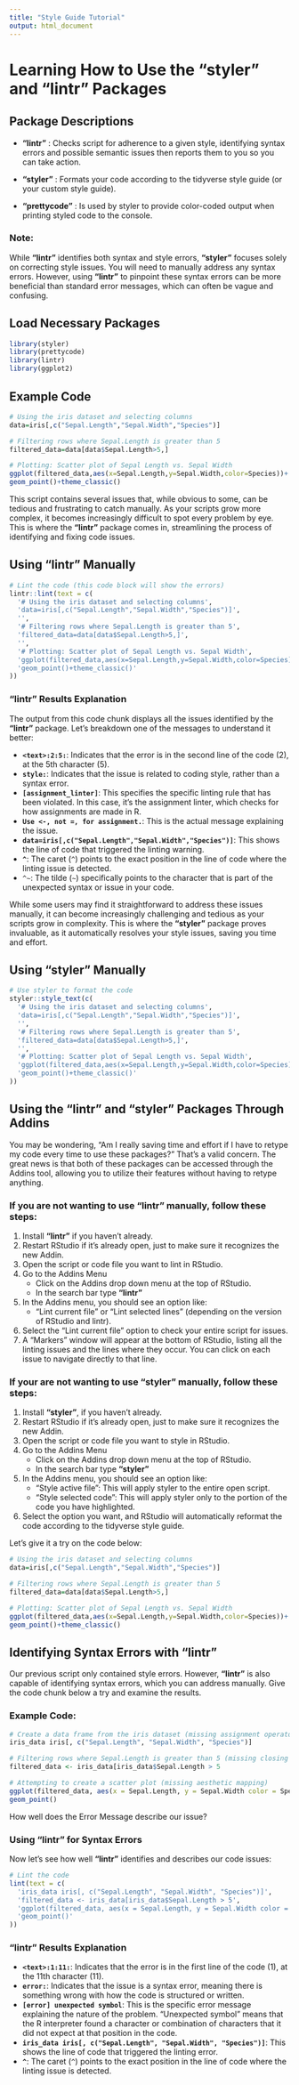 ```yaml
---
title: "Style Guide Tutorial"
output: html_document
---
```


# Learning How to Use the "styler" and "lintr" Packages

## Package Descriptions

-   **"lintr"** : Checks script for adherence to a given style, identifying syntax errors and possible semantic issues then reports them to you so you can take action.

-   **"styler"** : Formats your code according to the tidyverse style guide (or your custom style guide).

-   **"prettycode"** : Is used by styler to provide color-coded output when printing styled code to the console.

### Note:

While **"lintr"** identifies both syntax and style errors, **"styler"** focuses solely on correcting style issues. You will need to manually address any syntax errors. However, using **"lintr"** to pinpoint these syntax errors can be more beneficial than standard error messages, which can often be vague and confusing.

## Load Necessary Packages

```r
library(styler)
library(prettycode)
library(lintr)
library(ggplot2)
```

## Example Code

```r
# Using the iris dataset and selecting columns
data=iris[,c("Sepal.Length","Sepal.Width","Species")]

# Filtering rows where Sepal.Length is greater than 5
filtered_data=data[data$Sepal.Length>5,]

# Plotting: Scatter plot of Sepal Length vs. Sepal Width
ggplot(filtered_data,aes(x=Sepal.Length,y=Sepal.Width,color=Species))+
geom_point()+theme_classic()
```

This script contains several issues that, while obvious to some, can be tedious and frustrating to catch manually. As your scripts grow more complex, it becomes increasingly difficult to spot every problem by eye. This is where the **"lintr"** package comes in, streamlining the process of identifying and fixing code issues.

## Using "lintr" Manually

```r
# Lint the code (this code block will show the errors)
lintr::lint(text = c(
  '# Using the iris dataset and selecting columns',
  'data=iris[,c("Sepal.Length","Sepal.Width","Species")]',
  '',
  '# Filtering rows where Sepal.Length is greater than 5',
  'filtered_data=data[data$Sepal.Length>5,]',
  '',
  '# Plotting: Scatter plot of Sepal Length vs. Sepal Width',
  'ggplot(filtered_data,aes(x=Sepal.Length,y=Sepal.Width,color=Species))+',
  'geom_point()+theme_classic()'
))
```

### "lintr" Results Explanation

The output from this code chunk displays all the issues identified by the **"lintr"** package. Let's breakdown one of the messages to understand it better:

-   **`<text>:2:5:`**: Indicates that the error is in the second line of the code (2), at the 5th character (5).
-   **`style:`**: Indicates that the issue is related to coding style, rather than a syntax error.
-   **`[assignment_linter]`**: This specifies the specific linting rule that has been violated. In this case, it's the assignment linter, which checks for how assignments are made in R.
-   **`Use <-, not =, for assignment.`**: This is the actual message explaining the issue.
-   **`data=iris[,c("Sepal.Length","Sepal.Width","Species")]`**: This shows the line of code that triggered the linting warning.
-   **`^`**: The caret (`^`) points to the exact position in the line of code where the linting issue is detected.
-   `^~`: The tilde (`~`) specifically points to the character that is part of the unexpected syntax or issue in your code.

While some users may find it straightforward to address these issues manually, it can become increasingly challenging and tedious as your scripts grow in complexity. This is where the **"styler"** package proves invaluable, as it automatically resolves your style issues, saving you time and effort.

## Using "styler" Manually

```r
# Use styler to format the code
styler::style_text(c(
  '# Using the iris dataset and selecting columns',
  'data=iris[,c("Sepal.Length","Sepal.Width","Species")]',
  '',
  '# Filtering rows where Sepal.Length is greater than 5',
  'filtered_data=data[data$Sepal.Length>5,]',
  '',
  '# Plotting: Scatter plot of Sepal Length vs. Sepal Width',
  'ggplot(filtered_data,aes(x=Sepal.Length,y=Sepal.Width,color=Species))+',
  'geom_point()+theme_classic()'
))
```

## Using the "lintr" and "styler" Packages Through Addins

You may be wondering, "Am I really saving time and effort if I have to retype my code every time to use these packages?" That's a valid concern. The great news is that both of these packages can be accessed through the Addins tool, allowing you to utilize their features without having to retype anything.

### If you are not wanting to use "lintr" manually, follow these steps:

1.  Install **"lintr"** if you haven't already.
2.  Restart RStudio if it's already open, just to make sure it recognizes the new Addin.
3.  Open the script or code file you want to lint in RStudio.
4.  Go to the Addins Menu
    -   Click on the Addins drop down menu at the top of RStudio.
    -   In the search bar type **"lintr"**
5.  In the Addins menu, you should see an option like:
    -   "Lint current file" or "Lint selected lines" (depending on the version of RStudio and lintr).
6.  Select the "Lint current file" option to check your entire script for issues.
7.  A "Markers" window will appear at the bottom of RStudio, listing all the linting issues and the lines where they occur. You can click on each issue to navigate directly to that line.

### If your are not wanting to use "styler" manually, follow these steps:

1.  Install **"styler"**, if you haven't already.
2.  Restart RStudio if it's already open, just to make sure it recognizes the new Addin.
3.  Open the script or code file you want to style in RStudio.
4.  Go to the Addins Menu
    -   Click on the Addins drop down menu at the top of RStudio.
    -   In the search bar type **"styler"**
5.  In the Addins menu, you should see an option like:
    -   "Style active file": This will apply styler to the entire open script.
    -   "Style selected code": This will apply styler only to the portion of the code you have highlighted.
6.  Select the option you want, and RStudio will automatically reformat the code according to the tidyverse style guide.

Let's give it a try on the code below:

```r
# Using the iris dataset and selecting columns
data=iris[,c("Sepal.Length","Sepal.Width","Species")]

# Filtering rows where Sepal.Length is greater than 5
filtered_data=data[data$Sepal.Length>5,]

# Plotting: Scatter plot of Sepal Length vs. Sepal Width
ggplot(filtered_data,aes(x=Sepal.Length,y=Sepal.Width,color=Species))+
geom_point()+theme_classic()
```

## Identifying Syntax Errors with "lintr"

Our previous script only contained style errors. However, **"lintr"** is also capable of identifying syntax errors, which you can address manually. Give the code chunk below a try and examine the results.

### Example Code:

```r
# Create a data frame from the iris dataset (missing assignment operator)
iris_data iris[, c("Sepal.Length", "Sepal.Width", "Species")]

# Filtering rows where Sepal.Length is greater than 5 (missing closing bracket)
filtered_data <- iris_data[iris_data$Sepal.Length > 5

# Attempting to create a scatter plot (missing aesthetic mapping)
ggplot(filtered_data, aes(x = Sepal.Length, y = Sepal.Width color = Species)) +
geom_point()

```

How well does the Error Message describe our issue?

### Using "lintr" for Syntax Errors

Now let's see how well **"lintr"** identifies and describes our code issues:

```r
# Lint the code
lint(text = c(
  'iris_data iris[, c("Sepal.Length", "Sepal.Width", "Species")]',
  'filtered_data <- iris_data[iris_data$Sepal.Length > 5',
  'ggplot(filtered_data, aes(x = Sepal.Length, y = Sepal.Width color = Species)) +',
  'geom_point()'
))
```

### "lintr" Results Explanation

-   **`<text>:1:11:`**: Indicates that the error is in the first line of the code (1), at the 11th character (11).
-   **`error:`**: Indicates that the issue is a syntax error, meaning there is something wrong with how the code is structured or written.
-   **`[error] unexpected symbol`**: This is the specific error message explaining the nature of the problem. "Unexpected symbol" means that the R interpreter found a character or combination of characters that it did not expect at that position in the code.
-   **`iris_data iris[, c("Sepal.Length", "Sepal.Width", "Species")]`**: This shows the line of code that triggered the linting error.
-   **`^`**: The caret (`^`) points to the exact position in the line of code where the linting issue is detected.
